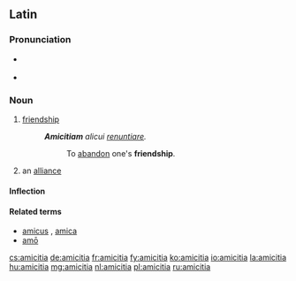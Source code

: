 ==Latin==

===Pronunciation===
* {{a|Classical}} {{IPA|/a.miːˈki.ti.a/|lang=la}}
* {{audio|la-cls-amicitia.ogg|Audio (Classical)}}

===Noun===
{{la-noun|amīcitia|amicitiae|amīcitiae|f|first}}

# [[friendship]]
#: '''''Amicitiam''' alicui [[renuntio|renuntiare]].''
#:: To [[abandon]] one's '''friendship'''.
# an [[alliance]]

====Inflection====
{{la-decl-1st|amiciti|amīciti}}

====Related terms====
* [[amicus]] {{m}}, [[amica]] {{f}}
* [[amo#Latin|amō]]

[[cs:amicitia]]
[[de:amicitia]]
[[fr:amicitia]]
[[fy:amicitia]]
[[ko:amicitia]]
[[io:amicitia]]
[[la:amicitia]]
[[hu:amicitia]]
[[mg:amicitia]]
[[nl:amicitia]]
[[pl:amicitia]]
[[ru:amicitia]]